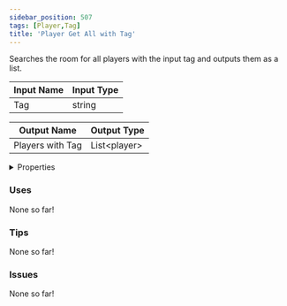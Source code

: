 ```yaml
---
sidebar_position: 507
tags: [Player,Tag]
title: 'Player Get All with Tag'
---
```


Searches the room for all players with the input tag and outputs them as a list.



<IChip uuid="8286a047-19a2-4ad0-bdec-833f35adf4f2"/>

| Input Name | Input Type |
|-----------|-----------|
| Tag | string |

| Output Name | Output Type |
|-----------|-----------|
| Players with Tag | List\<player\> |


<details>
  <summary>Properties</summary>
  <div>
    <div>
    <table>
      <thead>
        <tr>
          <th>Is beta required?</th>
          <th>No</th>
        </tr>
        <tr>
          <th>Is this chip a trolling risk?</th>
          <th>No</th>
        </tr>
        <tr>
          <th>Is this chip a role assignment risk?</th>
          <th>No</th>
        </tr>
        <tr>
          <th>Chip UUID</th>
          <th>8286a047-19a2-4ad0-bdec-833f35adf4f2</th>
        </tr>
        <tr>
          <th>Room availability</th>
          <th>Available everywhere</th>
        </tr>
      </thead>
    </table>
    </div>
  </div>
</details>

### Uses

None so far!

### Tips

None so far!

### Issues

None so far!